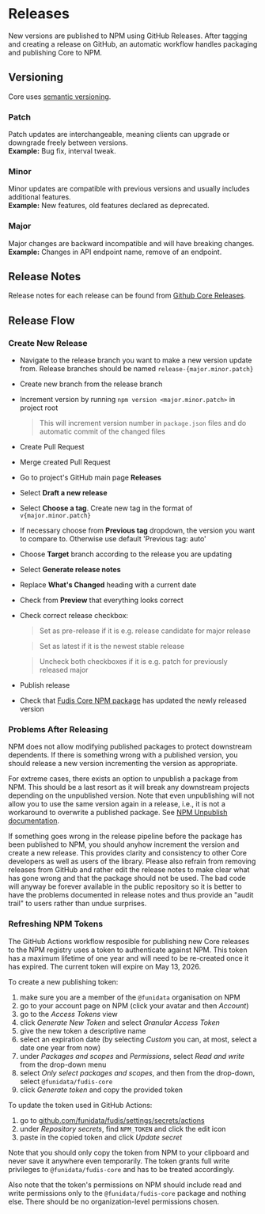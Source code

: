 
<Meta title="Documentation/Development/Tooling/Releases" />

# Releases

New versions are published to NPM using GitHub Releases. After tagging and creating a release on GitHub, an automatic workflow handles packaging and publishing Core to NPM.

## Versioning

Core uses [semantic versioning](https://semver.org/).

### Patch

Patch updates are interchangeable, meaning clients can upgrade or downgrade freely between versions.\
**Example:** Bug fix, interval tweak.

### Minor

Minor updates are compatible with previous versions and usually includes additional features.\
**Example:** New features, old features declared as deprecated.

### Major

Major changes are backward incompatible and will have breaking changes.\
**Example:** Changes in API endpoint name, remove of an endpoint.

## Release Notes

Release notes for each release can be found from [Github Core Releases](https://github.com/funidata/fudis-core/releases).

## Release Flow

### Create New Release

- Navigate to the release branch you want to make a new version update from. Release branches should be named `release-{major.minor.patch}`
- Create new branch from the release branch
- Increment version by running `npm version <major.minor.patch>` in project root
  > This will increment version number in `package.json` files and do automatic commit of the changed files
- Create Pull Request
- Merge created Pull Request
- Go to project's GitHub main page **Releases**
- Select **Draft a new release**
- Select **Choose a tag**. Create new tag in the format of `v{major.minor.patch}`
- If necessary choose from **Previous tag** dropdown, the version you want to compare to. Otherwise use default 'Previous tag: auto'
- Choose **Target** branch according to the release you are updating
- Select **Generate release notes**
- Replace **What's Changed** heading with a current date
- Check from **Preview** that everything looks correct
- Check correct release checkbox:

  > Set as pre-release if it is e.g. release candidate for major release

  > Set as latest if it is the newest stable release

  > Uncheck both checkboxes if it is e.g. patch for previously released major

- Publish release
- Check that [Fudis Core NPM package](https://www.npmjs.com/package/@funidata/fudis-core) has updated the newly released version

### Problems After Releasing

NPM does not allow modifying published packages to protect downstream dependents. If there is something wrong with a published version, you should release a new version incrementing the version as appropriate.

For extreme cases, there exists an option to unpublish a package from NPM. This should be a last resort as it will break any downstream projects depending on the unpublished version. Note that even unpublishing will not allow you to use the same version again in a release, i.e., it is not a workaround to overwrite a published package. See [NPM Unpublish documentation](https://docs.npmjs.com/policies/unpublish).

If something goes wrong in the release pipeline before the package has been published to NPM, you should anyhow increment the version and create a new release. This provides clarity and consistency to other Core developers as well as users of the library. Please also refrain from removing releases from GitHub and rather edit the release notes to make clear what has gone wrong and that the package should not be used. The bad code will anyway be forever available in the public repository so it is better to have the problems documented in release notes and thus provide an "audit trail" to users rather than undue surprises.

### Refreshing NPM Tokens

The GitHub Actions workflow resposible for publishing new Core releases to the NPM registry uses a token to authenticate against NPM. This token has a maximum lifetime of one year and will need to be re-created once it has expired. The current token will expire on May 13, 2026.

To create a new publishing token:

1. make sure you are a member of the `@funidata` organisation on NPM
2. go to your account page on NPM (click your avatar and then _Account_)
3. go to the _Access Tokens_ view
4. click _Generate New Token_ and select _Granular Access Token_
5. give the new token a descriptive name
6. select an expiration date (by selecting _Custom_ you can, at most, select a date one year from now)
7. under _Packages and scopes_ and _Permissions_, select _Read and write_ from the drop-down menu
8. select _Only select packages and scopes_, and then from the drop-down, select `@funidata/fudis-core`
9. click _Generate token_ and copy the provided token

To update the token used in GitHub Actions:

1. go to [github.com/funidata/fudis/settings/secrets/actions](https://github.com/funidata/fudis-core/settings/secrets/actions)
2. under _Repository secrets_, find `NPM_TOKEN` and click the edit icon
3. paste in the copied token and click _Update secret_

Note that you should only copy the token from NPM to your clipboard and never save it anywhere even temporarily. The token grants full write privileges to `@funidata/fudis-core` and has to be treated accordingly.

Also note that the token's permissions on NPM should include read and write permissions only to the `@funidata/fudis-core` package and nothing else. There should be no organization-level permissions chosen.
